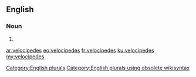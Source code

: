 ==English==

===Noun===
{{head|en}}

# {{plural of|velocipede}}

[[Category:English plurals]][[Category:English plurals using obsolete wikisyntax]]

[[ar:velocipedes]]
[[eo:velocipedes]]
[[fr:velocipedes]]
[[ku:velocipedes]]
[[my:velocipedes]]
